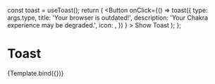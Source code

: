


<Meta title="Components/Feedback/Toast" component={useToast} />

  const toast = useToast();
  return (
    <Button
      onClick={() =>
        toast({
          type: args.type,
          title: 'Your browser is outdated!',
          description: 'Your Chakra experience may be degraded.',
          icon: <ErrorIcon />,
        })
      }
    >
      Show Toast
    </Button>
  );
};

# Toast

<Canvas>
  <Story
    name="Toast"
    args={{
      type: 'error',
    }}
    argTypes={{
      type: {
        options: ['error', 'warning', 'info', 'success'],
        control: 'select',
      },
    }}
  >
    {Template.bind({})}
  </Story>
</Canvas>

<ArgsTable story="Toast" />
